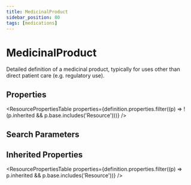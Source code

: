 ```yaml
---
title: MedicinalProduct
sidebar_position: 80
tags: [medications]
---
```



# MedicinalProduct

Detailed definition of a medicinal product, typically for uses other than direct patient care (e.g. regulatory use).

## Properties

<ResourcePropertiesTable
  properties={definition.properties.filter((p) => !(p.inherited && p.base.includes('Resource')))}
/>

## Search Parameters

<SearchParamsTable searchParams={definition.searchParameters} />

## Inherited Properties

<ResourcePropertiesTable properties={definition.properties.filter((p) => p.inherited && p.base.includes('Resource'))} />
